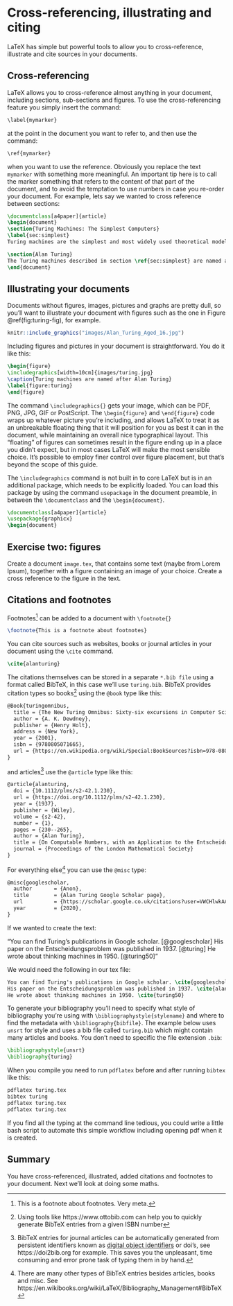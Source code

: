 # Cross-referencing, illustrating and citing {#figref}

LaTeX has simple but powerful tools to allow you to cross-reference, illustrate and cite sources in your documents.

## Cross-referencing

LaTeX allows you to cross-reference almost anything in your document, including sections, sub-sections and figures. To use the cross-referencing feature you simply insert the command:

```r
\label{mymarker}
```

at the point in the document you want to refer to, and then use the command:
```r
\ref{mymarker}
```

when you want to use the reference. Obviously you replace the text `mymarker` with something more meaningful. An important tip here is to call the marker something that refers to the content of that part of the document, and to avoid the temptation to use numbers in case you re-order your document. For example, lets say we wanted to cross reference between sections:

```tex
\documentclass[a4paper]{article}
\begin{document}
\section{Turing Machines: The Simplest Computers}
\label{sec:simplest}
Turing machines are the simplest and most widely used theoretical models of computing. Far too slow and unwieldy ever to be embodied in a real device, these conceptual machines nevertheless seem to capture everything we mean by the term \textit{computation}. No only do Turing machines occupy the top level of the Chomsky hierarchy, but they also seem capable of computing any function which is computable by any other conceptual scheme.

\section{Alan Turing}
The Turing machines described in section \ref{sec:simplest} are named after Alan Turing.
\end{document}
```

## Illustrating your documents

Documents without figures, images, pictures and graphs are pretty dull, so you'll want to illustrate your document with figures such as the one in Figure \@ref(fig:turing-fig), for example.

```r
knitr::include_graphics("images/Alan_Turing_Aged_16.jpg")
```
Including figures and pictures in your document is straightforward. You do it like this:

```tex
\begin{figure}
\includegraphics[width=10cm]{images/turing.jpg}
\caption{Turing machines are named after Alan Turing}
\label{figure:turing}
\end{figure}
```

The command `\includegraphics{}` gets your image, which can be PDF, PNG, JPG, GIF or PostScript. The `\begin{figure}` and `\end{figure}` code wraps up whatever picture you’re including, and allows LaTeX to treat it as an unbreakable floating thing that it will position for you as best it can in the document, while maintaining an overall nice typographical layout. This “floating” of figures can sometimes result in the figure ending up in a place you didn’t expect, but in most cases LaTeX will make the most sensible choice. It’s possible to employ finer control over figure placement, but that’s beyond the scope of this guide.

The `\includegraphics` command is not built in to core LaTeX but is in an additional package, which needs to be explicitly loaded. You can load this package by using the command `usepackage` in the document preamble, in between the `\documentclass` and the `\begin{document}`.

```tex
\documentclass[a4paper]{article}
\usepackage{graphicx}
\begin{document}
```

## Exercise two: figures {#ex2}
Create a document `image.tex`, that contains some text (maybe from Lorem Ipsum), together with a figure containing an image of your choice. Create a cross reference to the figure in the text.

## Citations and footnotes

Footnotes^[This is a footnote about footnotes. Very meta.] can be added to a document with `\footnote{}`

```tex
\footnote{This is a footnote about footnotes}
```
You can cite sources such as websites, books or journal articles in your document using the `\cite` command.

```tex
\cite{alanturing}
```
The citations themselves can be stored in a separate `*.bib file` using a format called BibTeX, in this case we'll use `turing.bib`. BibTeX provides citation types so books^[Using tools like https://www.ottobib.com can help you to quickly generate BibTeX entries from a given ISBN number] using the `@book` type like this:

```tex
@Book{turingomnibus,
  title = {The New Turing Omnibus: Sixty-six excursions in Computer Science},
  author = {A. K. Dewdney},
  publisher = {Henry Holt},
  address = {New York},
  year = {2001},
  isbn = {9780805071665},
  url = {https://en.wikipedia.org/wiki/Special:BookSources?isbn=978-0805071665}
}
```
and articles^[BibTeX entries for journal articles can be automatically generated from persistent identifiers known as [digital object identifiers](https://en.wikipedia.org/wiki/Digital_object_identifier) or doi's, see https://doi2bib.org for example. This saves you the unpleasant, time consuming and error prone task of typing them in by hand.] use the `@article` type like this:

```tex
@article{alanturing,
  doi = {10.1112/plms/s2-42.1.230},
  url = {https://doi.org/10.1112/plms/s2-42.1.230},
  year = {1937},
  publisher = {Wiley},
  volume = {s2-42},
  number = {1},
  pages = {230--265},
  author = {Alan Turing},
  title = {On Computable Numbers, with an Application to the Entscheidungsproblem},
  journal = {Proceedings of the London Mathematical Society}
}
```

For everything else^[There are many other types of BibTeX entries besides articles, books and misc. See https://en.wikibooks.org/wiki/LaTeX/Bibliography_Management#BibTeX] you can use the `@misc` type:

```tex
@misc{googlescholar,
  author       = {Anon},
  title        = {Alan Turing Google Scholar page},
  url          = {https://scholar.google.co.uk/citations?user=VWCHlwkAAAAJ},
  year         = {2020},
}
```

If we wanted to create the text:

“You can find Turing's publications in Google scholar. [@googlescholar]
His paper on the Entscheidungsproblem was published in 1937. [@turing]
He wrote about thinking machines in 1950. [@turing50]”

We would need the following in our tex file:

```tex
You can find Turing's publications in Google scholar. \cite{googlescholar}
His paper on the Entscheidungsproblem was published in 1937. \cite{alanturing}
He wrote about thinking machines in 1950. \cite{turing50}
```
To generate your bibliography you'll need to specify what style of bibliography you're using with `\bibliographystyle{stylename}` and where to find the metadata with `\bibliography{bibfile}`. The example below uses `unsrt` for style and uses a bib file called `turing.bib` which might contain many articles and books. You don't need to specific the file extension `.bib`:

```tex
\bibliographystyle{unsrt}
\bibliography{turing}
```
When you compile you need to run `pdflatex` before and after running `bibtex` like this:

```tex
pdflatex turing.tex
bibtex turing
pdflatex turing.tex
pdflatex turing.tex
```
If you find all the typing at the command line tedious, you could write a little bash script to automate this simple workflow including opening pdf when it is created.

## Summary {#fingconc}
You have cross-referenced, illustrated, added citations and footnotes to your document. Next we'll look at doing some maths.
